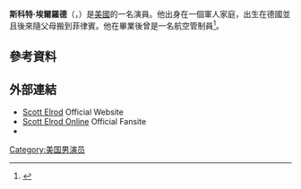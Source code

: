 '''斯科特·埃爾羅德'''（'''{{lang-en|Scott Elrod}}'''，{{bd|1975年|2月10日}}）是[[美國|美國]]的一名演員。他出身在一個軍人家庭，出生在德國並且後來隨父母搬到菲律賓。他在畢業後曾是一名航空管制員<ref name="SElrodBio">{{cite web|url=http://www.scottelrodactor.com/biography/scott_elrod_biography.html|title=Scott Elrod Biography|work=ScottElrodActor.com|accessdate=May 26, 2013|deadurl=yes|archiveurl=https://web.archive.org/web/20130508042044/http://www.scottelrodactor.com/biography/scott_elrod_biography.html|archivedate=2013年5月8日}}</ref>。
==參考資料==
{{reflist}}
==外部連結==
* [http://www.scottelrodactor.com Scott Elrod] {{Wayback|url=http://www.scottelrodactor.com/ |date=20150708042634 }} Official Website
* [http://www.scottelrod.net Scott Elrod Online] {{Wayback|url=http://www.scottelrod.net/ |date=20200808200733 }} Official Fansite
*{{IMDb name|2040932}}
[[Category:美国男演员|Category:美国男演员]]